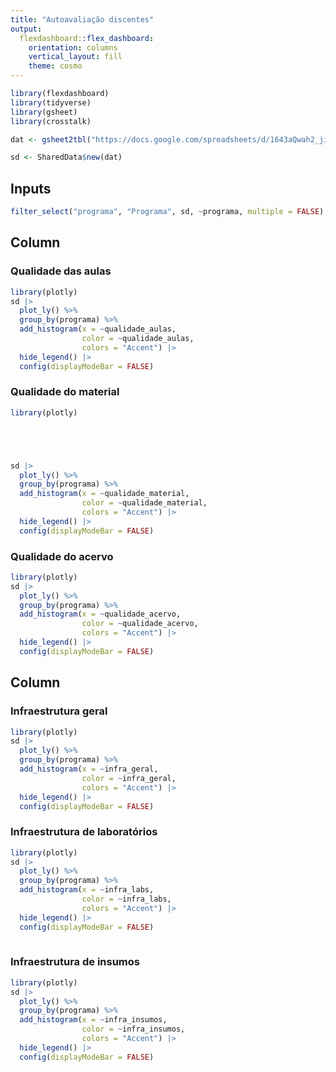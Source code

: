 ```yaml
---
title: "Autoavaliação discentes"
output: 
  flexdashboard::flex_dashboard:
    orientation: columns
    vertical_layout: fill
    theme: cosmo
---
```



```r
library(flexdashboard)
library(tidyverse)
library(gsheet)
library(crosstalk)

```


```r
dat <- gsheet2tbl("https://docs.google.com/spreadsheets/d/1643aQwah2_jiNI3B5h0If35QjmnBYV3U62tcZpyXkW8/edit#gid=244532207")

sd <- SharedData$new(dat)


```



Inputs {.sidebar}
-------------------------------------


```r
filter_select("programa", "Programa", sd, ~programa, multiple = FALSE)

```


Column {data-width=450}
-----------------------------------------------------------------------

### Qualidade das aulas

```r
library(plotly)
sd |> 
  plot_ly() %>%
  group_by(programa) %>%
  add_histogram(x = ~qualidade_aulas,
                color = ~qualidade_aulas,
                colors = "Accent") |> 
  hide_legend() |> 
  config(displayModeBar = FALSE)

```

### Qualidade do material

```r

library(plotly)





sd |> 
  plot_ly() %>%
  group_by(programa) %>%
  add_histogram(x = ~qualidade_material,
                color = ~qualidade_material,
                colors = "Accent") |> 
  hide_legend() |> 
  config(displayModeBar = FALSE)

```


### Qualidade do acervo

```r
library(plotly)
sd |> 
  plot_ly() %>%
  group_by(programa) %>%
  add_histogram(x = ~qualidade_acervo,
                color = ~qualidade_acervo,
                colors = "Accent") |> 
  hide_legend() |> 
  config(displayModeBar = FALSE)


```


Column {data-width=450}
-----------------------------------------------------------------------


### Infraestrutura geral

```r
library(plotly)
sd |> 
  plot_ly() %>%
  group_by(programa) %>%
  add_histogram(x = ~infra_geral,
                color = ~infra_geral,
                colors = "Accent") |> 
  hide_legend() |> 
  config(displayModeBar = FALSE)


```

### Infraestrutura de laboratórios

```r
library(plotly)
sd |> 
  plot_ly() %>%
  group_by(programa) %>%
  add_histogram(x = ~infra_labs,
                color = ~infra_labs,
                colors = "Accent") |> 
  hide_legend() |> 
  config(displayModeBar = FALSE)
 

```

### Infraestrutura de insumos

```r
library(plotly)
sd |> 
  plot_ly() %>%
  group_by(programa) %>%
  add_histogram(x = ~infra_insumos,
                color = ~infra_insumos,
                colors = "Accent") |> 
  hide_legend() |> 
  config(displayModeBar = FALSE)


```